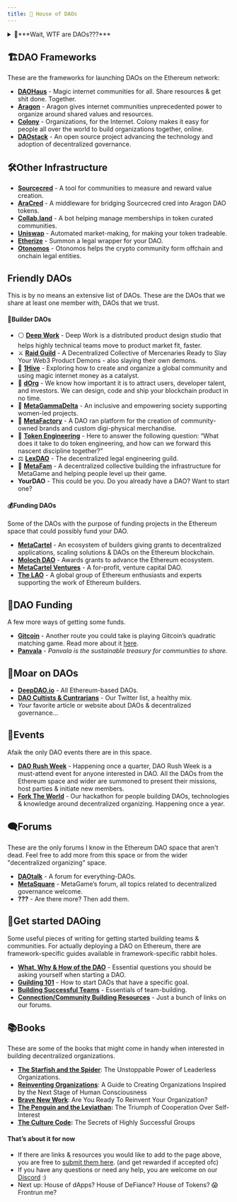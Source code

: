 ```yaml
---
title: 💫 House of DAOs
---
```


<details>

<summary>🤨***Wait, WTF are DAOs???***</summary>
<br>

Short for “Decentralized Autonomous Organizations”, DAOs are a new type of organization, enabled by the blockchain technology. Decentralized organizations are nothing new, what makes DAOs different from “just” decentralized organizations is that they are constituted on the blockchain and their governance is, at least in theory, controlled by smart contracts.

This allows people to start organizations with complete strangers from around the world and not worry whether one of them will run away with the money, where will the organization be formed and how will they govern the treasury. The ownership of a DAO is usually tokenized and distributed among members, with it’s issuance not centrally controlled by anyone.

There are multiple types of “decentralizations”. Some will say “A DAO” only implies architectural decentralization; the technology itself. While one may _have_ “a DAO” whose governance is centralized in a single or a few big shareholders, we do not consider those true DAOs.

If you ask most of us, a DAO should be both architecturally AND politically decentralized to truly be considered a DAO. For a DAO to be considered politically decentralized, it’s voting power should be _sufficiently_ decentralized among its members. How much is sufficient? Well who the hell knows, we’ll figure it out.

If you ask me, DAOs are here to enable us to build a world of cooperatively ran organizations and collectively owned platforms & infrastructure.

### To recap:

-   There is no centralized control in the DAO. There is no “CEO” and no single individual may dictate direction.
-   There isn’t a hierarchy in any traditional sense, no “managerial” & “executive” layers.
-   Members allocate resources and make decisions about the direction and initiatives through voting on proposals or practicing other decentralized decision making methods, eg. [Holacracy’s Integrative Decision Making Process](https://medium.com/org-hacking/holacracys-integrative-decision-making-process-f750d4b82abc)
-   There is a complete transparency of every transaction.
    
</details>
    

## 🏗️DAO Frameworks

These are the frameworks for launching DAOs on the Ethereum network:

-   **[DAOHaus](https://daohaus.club/)** - Magic internet communities for all. Share resources & get shit done. Together.
-   **[Aragon](https://aragon.org/)** - Aragon gives internet communities unprecedented power to organize around shared values and resources.
-   **[Colony](https://colony.io/)** - Organizations, for the Internet. Colony makes it easy for people all over the world to build organizations together, online.
-   **[DAOstack](https://daostack.io/)** - An open source project advancing the technology and adoption of decentralized governance.
    

## 🛠️Other Infrastructure

-   **[Sourcecred](https://sourcecred.io/)** - A tool for communities to measure and reward value creation.
-   **[AraCred](https://aracred.github.io/)** - A middleware for bridging Sourcecred cred into Aragon DAO tokens.
-   **[Collab.land](https://collab.land/)** - A bot helping manage memberships in token curated communities.
-   **[Uniswap](https://uniswap.org/)** - Automated market-making, for making your token tradeable.
-   **[Etherize](https://etherize.io/)** - Summon a legal wrapper for your DAO.
-   **[Otonomos](https://otonomos.com/)** - Otonomos helps the crypto community form offchain and onchain legal entities.
    

## Friendly DAOs
This is by no means an extensive list of DAOs. These are the DAOs that we share at least one member with, DAOs that we trust.
#### 💪Builder DAOs

-   ⚪ **[Deep Work](https://deepwork.studio/)** - Deep Work is a distributed product design studio that helps highly technical teams move to product market fit, faster.
-   ⚔️ **[Raid Guild](https://raidguild.org/)** - A Decentralized Collective of Mercenaries Ready to Slay Your Web3 Product Demons - also slaying their own demons.
-   🐝 **[1Hive](https://1hive.org/)** - Exploring how to create and organize a global community and using magic internet money as a catalyst.
-   🌳 **[dOrg](https://dorg.tech/)** - We know how important it is to attract users, developer talent, and investors. We can design, code and ship your blockchain product in no time.
-   👭 **[MetaGammaDelta](https://twitter.com/metagammadelta)** - An inclusive and empowering society supporting women-led projects.
-   🤖 **[MetaFactory](https://t.co/27fiwh7Oym?amp=1)** - A DAO ran platform for the creation of community-owned brands and custom digi-physical merchandise.
-   💫 **[Token Engineering](https://tokenengineeringcommunity.github.io/website/)** - Here to answer the following question: “What does it take to do token engineering, and how can we forward this nascent discipline together?”
-   ⚖️ **[LexDAO](https://lexdao.org/)** - The decentralized legal engineering guild.
-   🐙 **[MetaFam](https://mainnet.aragon.org/#/metafam)** - A decentralized collective building the infrastructure for MetaGame and helping people level up their game.
-   **YourDAO** - This could be you. Do you already have a DAO? Want to start one?
    

#### 💰Funding DAOs
Some of the DAOs with the purpose of funding projects in the Ethereum space that could possibly fund your DAO.
-   **[MetaCartel](https://www.metacartel.org/)** - An ecosystem of builders giving grants to decentralized applications, scaling solutions & DAOs on the Ethereum blockchain.
-   **[Moloch DAO](https://www.molochdao.com/)** - Awards grants to advance the Ethereum ecosystem.
-   **[MetaCartel Ventures](https://metacartel.xyz/)** - A for-profit, venture capital DAO.
-   **[The LAO](https://www.thelao.io/)** - A global group of Ethereum enthusiasts and experts supporting the work of Ethereum builders.
    

## 💸DAO Funding
A few more ways of getting some funds.
-   **[Gitcoin](https://gitcoin.co/grants/)** - Another route you could take is playing Gitcoin’s quadratic matching game. Read more about it [here](https://ethgasstation.info/blog/quadratic-funding-in-a-nutshell/).
-   **[Panvala](https://twitter.com/PanvalaHQ)** - _Panvala is the sustainable treasury for communities to share._
    

## 📜Moar on DAOs

-   **[DeepDAO.io](http://deepdao.io)** - All Ethereum-based DAOs.
-   **[DAO Cultists & Cuntrarians](https://twitter.com/i/lists/1282667877984800768)** - Our Twitter list, a healthy mix.
-   *Your* favorite article or website about DAOs & decentralized governance...
    
## 📅Events
Afaik the only DAO events there are in this space.
-   **[DAO Rush Week](https://twitter.com/daorushweek)** - Happening once a quarter, DAO Rush Week is a must-attend event for anyone interested in DAO. All the DAOs from the Ethereum space and wider are summoned to present their missions, host parties & initiate new members.
-  **[Fork The World](https://forktheworld.wtf/)** - Our hackathon for people building DAOs, technologies & knowledge around decentralized organizing. Happening once a year.
    

## 🗨️Forums
These are the only forums I know in the Ethereum DAO space that aren't dead. Feel free to add more from this space or from the wider "decentralized organizing" space.
-   [**DAOtalk**](https://daotalk.org) - A forum for everything-DAOs.
-   [**MetaSquare**](https://forum.metagame.wtf/) - MetaGame’s forum, all topics related to decentralized governance welcome.
- **???** - Are there more? Then add them.
    

## 🏃Get started DAOing
Some useful pieces of writing for getting started building teams & communities.
For actually deploying a DAO on Ethereum, there are framework-specific guides available in framework-specific rabbit holes.
-   **[What, Why & How of the DAO](https://wiki.metagame.wtf/docs/Guilding/what-why-how-of-your-dao)** - Essential questions you should be asking yourself when starting a DAO.
-   **[Guilding 101](https://wiki.metagame.wtf/docs/Guilding/guilding-101)** - How to start DAOs that have a specific goal.
-   **[Building Successful Teams](https://wiki.metagame.wtf/docs/Guilding/building-successful-teams)** - Essentials of team-building.
-   **[Connection/Community Building Resources](https://forum.metagame.wtf/t/connection-community-building-resources-practices/256)** - Just a bunch of links on our forums.
    

## 📚Books
These are some of the books that might come in handy when interested in building decentralized organizations.
-   **[The Starfish and the Spider](https://www.goodreads.com/book/show/21314.The_Starfish_and_the_Spider)**: The Unstoppable Power of Leaderless Organizations.
-   **[Reinventing Organizations](https://www.goodreads.com/book/show/20787425-reinventing-organizations?from_search=true&from_srp=true&qid=9kHh66iPPT&rank=1)**: A Guide to Creating Organizations Inspired by the Next Stage of Human Consciousness
-   **[Brave New Work](https://www.goodreads.com/book/show/40338432-brave-new-work?from_search=true&from_srp=true&qid=9kHh66iPPT&rank=2)**: Are You Ready To Reinvent Your Organization?
-   **[The Penguin and the Leviathan](https://www.goodreads.com/book/show/7286895-the-penguin-and-the-leviathan):** The Triumph of Cooperation Over Self-Interest
-   **[The Culture Code](https://www.goodreads.com/book/show/33517721-the-culture-code):** The Secrets of Highly Successful Groups
    

#### That’s about it for now
-   If there are links & resources you would like to add to the page above, you are free to [submit them here](https://github.com/MetaFam/metagame-wiki/blob/master/docs/great-houses/house-of-daos.mdx). (and get rewarded if accepted ofc)
-   If you have any questions or need any help, you are welcome on our [Discord](https://discord.gg/6JFXC9T) :)
-   Next up: House of dApps? House of DeFiance? House of Tokens? 😱 Frontrun me?
